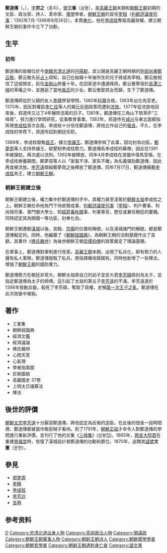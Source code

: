 {{Otheruses|other=同名电视剧|鄭道傳 (電視劇)}}
{{noteTA
|1=zh-hans:郑云敬; zh-hant:鄭云敬;
}}
{{Infobox Korean name
|img=File:Korea-Danyang-Dodamsambong Sam Bong statue 3076-07.JPG
|caption=位於[[忠清北道|忠清北道]][[丹陽郡|丹陽郡]]的鄭道傳銅像
|hangul=정도전
|hanja=鄭道傳
|rr=Jeong Dojeon
|mr=Chŏng Tojŏn
|hangulja=종지
|hanjaja=宗之
|rrja=Jongji
|mrja=Zongji
|hangulho=삼봉
|hanjaho=三峯
|rrho=Sambong
|mrho=Sambong
}}
'''鄭道傳'''（{{lang-ko|정도전}}，{{bd|1342年||1398年|8月26日|catIdx=Jeong Dojeon}}），[[表字|字]]'''宗之'''（종지），[[號|號]]'''三峯'''（삼봉），是[[高麗王朝|高麗王朝]]末期和[[朝鮮王朝|朝鮮王朝]]初期的文臣、政治家、詩人、革命家、[[儒學|儒學]]學者，[[朝鮮王朝|朝鮮王朝]]的首任[[領議政|宰相]]（[[議政府|判都評議使司事]]：1392年7月-1398年8月26日），本貫[[奉化鄭氏|奉化]]。他在[[李成桂|李成桂]]奪取高麗政權、建立朝鮮王朝的事件中立下了功勳。

== 生平 ==
{{儒學}}

=== 初年 ===
鄭道傳的故鄉位於今[[南韓|南韓]][[忠清北道|忠清北道]]的[[丹陽郡|丹陽郡]]，其父親是高麗王朝時期的[[刑部尚書|刑部尚書]][[鄭云敬|鄭云敬]]。鄭云敬先前[[占卜|占卜]]得知，自己在結婚十年後所生的兒子將成為宰相。鄭云敬相信了這個預言，前往[[金剛山|金剛山]]修養十年。在回家途中遭遇降雨，鄭云敬寄宿於[[島潭三峰|島潭三峰]]的草庵之中，並邂逅了當地[[禹氏|禹氏]]的少女。鄭云敬娶其女而歸，生下了鄭道傳。

鄭道傳師從於父親的友人[[李穡|李穡]]學習學問，1360年[[科舉|科舉]]合格，1363年出仕為官吏。1375年，因反對權臣[[李仁任|李仁任]]等人的親[[元|元]]反[[明|明]]政策而遭到[[流放|流放]]。1377年從流放地回來後，郑道传又过了4年辗转流离的日子。1381年，鄭道傳在三角山下筑草庐“三峰斋”，努力進行學問研究，從事教育事業。1383年，郑道传在[[咸兴|咸兴]]与東北面都指挥使[[李成桂|李成桂]]首次会面。李成桂十分信任鄭道傳，將他比作自己的[[張良|張良]]。不久，在李成桂的举荐下，郑道传回到朝廷任职。

1389年，李成桂廢黜[[辛昌|昌王]]，擁立[[恭讓王|恭讓王]]。鄭道傳參與了此事，因功封為功臣。[[鄭夢周|鄭夢周]]等人支持恭讓王，欲壓制李成桂勢力。鄭道傳系李成桂的幕僚，因此在1391年被彈劾，再次處以流刑。1392年被釋放，同年4月李成桂在游獵中落馬受傷。在李成桂療養期間，鄭夢周等人以「家風不淨、家系不確」為名義彈劾鄭道傳，因此再度被流放。[[李芳遠|李芳遠]]暗殺鄭夢周之後釋放了鄭道傳，同年7月17日，鄭道傳擁戴[[李成桂|李成桂]]為王，建立[[朝鮮王朝|朝鮮王朝]]。

=== 朝鮮王朝建立後 ===
朝鮮王朝建立後，權力集中於鄭道傳的手中，其權力甚至淩駕於[[朝鮮太祖|朝鮮太祖]]李成桂之上。朝鮮王朝任命他為門下侍郎贊成事、[[議政府|判都評議使司事]]（[[領議政|宰相]]）、判戶曹事、判尚瑞司事、普門閣大學士、知[[經筵|經筵]]{{link-ko|藝文|예문관}}[[春秋館|春秋館]]事、判{{link-ko|義興三軍府|의흥삼군부}}事等官，歷任或兼任朝廷的要職。同時認定其為開國一等功臣，封奉化伯。

朝鮮王朝遷都[[漢城|漢城]]以後，宮殿、[[宗廟|宗廟]]的位置和稱號，以及漢城諸門的稱號，都是鄭道傳擬定的。同時，他編纂了《[[朝鮮經國典|朝鮮經國典]]》，為朝鮮王朝的法制基礎作出了貢獻。其著作《[[佛氏雜弁|佛氏雜弁]]》為後世朝鮮王朝[[崇儒抑佛|崇儒抑佛]]的政策奠定了理論基礎。

在軍事上，鄭道傳對軍制進行改革。[[高麗王朝|高麗王朝]]末期，出現了私兵化，即有勢力的人擁有私人軍隊。鄭道傳廢黜了私兵，將指揮權收歸國有。同時他新增了一些陣法，增強了[[朝鮮王朝|朝鮮王朝]]的國防實力。

鄭道傳勢力在朝廷非常大，朝鮮太祖將自己的幼子宜安大君[[李芳碩|李芳碩]]冊封為太子，並指定鄭道傳為太子的師傅。這引起了太祖的第五子[[李芳遠|李芳遠]]的不滿。李芳遠遂於1398年發動兵變，殺死了李芳碩，奪取了政權，史稱[[第一次王子之亂|第一次王子之亂]]。鄭道傳在此次政變中被殺。

== 著作 ==
*三峯集
*朝鮮經國典
*經濟文鑑
*經濟議論
*佛氏雜辨
*心問天答
*心氣理
*學者指南圖
*診脈圖結
*高麗國史 37卷
*上明太日諸算法
*陣法

== 後世的評價 ==
[[朝鮮太宗|朝鮮太宗]][[朝鮮太宗|李芳遠]]十分厭惡鄭道傳，將他認定為反叛的逆臣。在此後的很長一段時間裡，鄭道傳都被當作叛臣賊子看待。到了1791年，[[朝鮮正祖|朝鮮正祖]]才命令人對鄭道傳的學問進行重新評價，並刊行了他的文集《[[三峰集|三峰集]]》(삼봉집)。1865年，[[興宣大院君|興宣大院君]]在重建[[景福宮|景福宮]]時，恢復了漢城設計者鄭道傳的功勳和爵位。1870年，追贈其[[諡號|諡號]]'''文憲'''（문헌）。

== 參見 ==
{{wikisource|zh:作者:鄭道傳|鄭道傳}}
* [[郑梦周|郑梦周]]
* [[李穡|李穡]]
* [[李成桂|李成桂]]
* [[朝鲜太宗|李芳远]]
* [[吉再|吉再]]

== 参考资料 ==
{{reflist}}

{{Authority control}}
{{DEFAULTSORT:Jeong Dojeon}}
[[Category:鄭姓|D]]
[[Category:忠清北道出身人物|Category:忠清北道出身人物]]
[[Category:高丽政治人物|Category:高丽政治人物]]
[[Category:領議政|Category:領議政]]
[[Category:朝鮮王朝軍事人物|Category:朝鮮王朝軍事人物]]
[[Category:朝鲜王朝诗人|Category:朝鲜王朝诗人]]
[[Category:朝鮮儒學學者|Category:朝鮮儒學學者]]
[[Category:朝鮮哲學者|Category:朝鮮哲學者]]
[[Category:朝鲜王朝遇刺身亡者|Category:朝鲜王朝遇刺身亡者]]
[[Category:諡文憲|Category:諡文憲]]